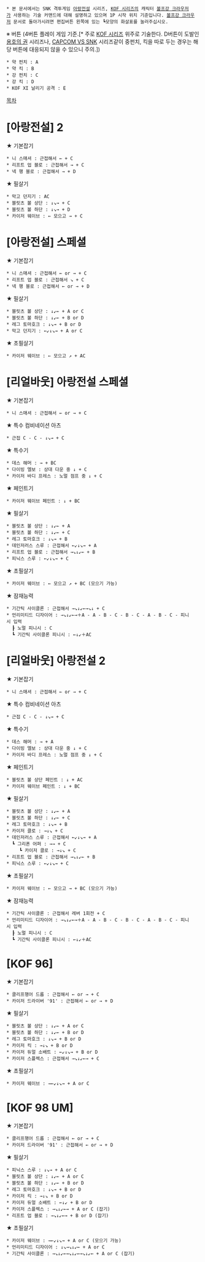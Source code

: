 * 본 문서에서는 SNK 격투게임 [[아랑전설]] 시리즈, [[KOF 시리즈]]의 캐릭터 [[볼프강 크라우저]]가 사용하는 기술 커맨드에 대해 설명하고 있으며 1P 시작 위치 기준입니다. [[볼프강 크라우저]] 문서로 돌아가시려면 편집버튼 왼쪽에 있는 ┗모양의 화살표를 눌러주십시오.

※ 버튼 (4버튼 플레이 게임 기준.[* 주로 [[KOF 시리즈]] 위주로 기술한다. D버튼이 도발인 [[용호의 권]] 시리즈나, [[CAPCOM VS SNK]] 시리즈같이 중펀치, 킥을 따로 두는 경우는 해당 버튼에 대응되지 않을 수 있으니 주의.])
 * 약 펀치 : A
 * 약 킥 : B
 * 강 펀치 : C
 * 강 킥 : D
 * KOF XI 날리기 공격 : E

[[목차]]
= [아랑전설] 2 =
★ 기본잡기
 * 니 스매셔 : 근접해서 ← + C
 * 리프트 업 블로 : 근접해서 → + C
 * 넥 행 블로 : 근접해서 → + D

★ 필살기
 * 막고 던지기 : AC
 * 블릿츠 볼 상단 : ↓↘→ + C
 * 블릿츠 볼 하단 : ↓↘→ + D
 * 카이저 웨이브 : ← 모으고 → + C

= [아랑전설] 스페셜 =
★ 기본잡기
 * 니 스매셔 : 근접해서 ← or → + C
 * 리프트 업 블로 : 근접해서 ↘ + C
 * 넥 행 블로 : 근접해서 ← or → + D

★ 필살기
 * 블릿츠 볼 상단 : ↓↙← + A or C
 * 블릿츠 볼 하단 : ↓↙← + B or D
 * 레그 토마호크 : ↓↘→ + B or D
 * 막고 던지기 : ←↙↓↘→ + A or C

★ 초필살기
 * 카이저 웨이브 : ← 모으고 ↗ + AC

= [리얼바웃] 아랑전설 스페셜 =
★ 기본잡기
 * 니 스매셔 : 근접해서 ← or → + C

★ 특수 컴비네이션 아츠
 * 근접 C - C - ↓↘→ + C

★ 특수기
 * 데스 해머 : → + BC
 * 다이빙 엘보 : 상대 다운 중 ↓ + C
 * 카이저 바디 프레스 : 노멀 점프 중 ↓ + C

★ 페인트기
 * 카이저 웨이브 페인트 : ↓ + BC

★ 필살기
 * 블릿츠 볼 상단 : ↓↙← + A
 * 블릿츠 볼 하단 : ↓↙← + C
 * 레그 토마호크 : ↓↘→ + B
 * 데인저러스 스루 : 근접해서 ←↙↓↘→ + A
 * 리프트 업 블로 : 근접해서 →↘↓↙← + B
 * 피닉스 스루 : ←↙↓↘→ + C

★ 초필살기
 * 카이저 웨이브 : ← 모으고 ↗ + BC (모으기 가능)

★ 잠재능력
 * 기간틱 사이클론 : 근접해서 →↘↓↙←→↘↓ + C
 * 언리미티드 디자이어 : →↘↓↙←→＋A - A - B - C - B - C - A - B - C - 피니시 입력
   ┠ 노멀 피니시 : C
   ┗ 기간틱 사이클론 피니시 : ←↓↙＋AC 

= [리얼바웃] 아랑전설 2 =
★ 기본잡기
 * 니 스매셔 : 근접해서 ← or → + C

★ 특수 컴비네이션 아츠
 * 근접 C - C - ↓↘→ + C

★ 특수기
 * 데스 해머 : → + A
 * 다이빙 엘보 : 상대 다운 중 ↓ + C
 * 카이저 바디 프레스 : 노멀 점프 중 ↓ + C

★ 페인트기
 * 블릿츠 볼 상단 페인트 : ↓ + AC
 * 카이저 웨이브 페인트 : ↓ + BC

★ 필살기
 * 블릿츠 볼 상단 : ↓↙← + A
 * 블릿츠 볼 하단 : ↓↙← + C
 * 레그 토마호크 : ↓↘→ + B
 * 카이저 클로 : →↓↘ + C  
 * 데인저러스 스루 : 근접해서 ←↙↓↘→ + A
   ┗ 그리폰 어퍼 : →→ + C
   　 ┗ 카이저 클로 : →↓↘ + C    
 * 리프트 업 블로 : 근접해서 →↘↓↙← + B
 * 피닉스 스루 : ←↙↓↘→ + C

★ 초필살기
 * 카이저 웨이브 : ← 모으고 → + BC (모으기 가능)

★ 잠재능력
 * 기간틱 사이클론 : 근접해서 레버 1회전 + C
 * 언리미티드 디자이어 : →↘↓↙←→＋A - A - B - C - B - C - A - B - C - 피니시 입력
   ┠ 노멀 피니시 : C
   ┗ 기간틱 사이클론 피니시 : ←↓↙＋AC 

= [KOF 96] =
★ 기본잡기
 * 클리프행어 드롭 : 근접해서 ← or → + C
 * 카이저 드라이버 '91' : 근접해서 ← or → + D

★ 필살기
 * 블릿츠 볼 상단 : ↓↙← + A or C
 * 블릿츠 볼 하단 : ↓↙← + B or D
 * 레그 토마호크 : ↓↘→ + B or D
 * 카이저 킥 : →↓↘ + B or D
 * 카이저 듀얼 소배트 : ←↙↓↘→ + B or D
 * 카이저 스플렉스 : 근접해서 →↘↓↙←→ + C

★ 초필살기
 * 카이저 웨이브 : →←↙↓↘→ + A or C

= [KOF 98 UM] =
★ 기본잡기
 * 클리프행어 드롭 : 근접해서 ← or → + C
 * 카이저 드라이버 '91' : 근접해서 ← or → + D

★ 필살기
 * 피닉스 스루 : ↓↘→ + A or C
 * 블릿츠 볼 상단 : ↓↙← + A or C
 * 블릿츠 볼 하단 : ↓↙← + B or D
 * 레그 토마호크 : ↓↘→ + B or D
 * 카이저 킥 : →↓↘ + B or D
 * 카이저 듀얼 소배트 : ←↓↙ + B or D
 * 카이저 스플렉스 : →↘↓↙←→ + A or C (잡기)
 * 리프트 업 블로 : →↘↓↙←→ + B or D (잡기)

★ 초필살기
 * 카이저 웨이브 : →←↙↓↘→ + A or C (모으기 가능)
 * 언리미티드 디자이어 : ↓↘→↘↓↙← + A or C
 * 기간틱 사이클론 : →↘↓↙←→↘↓↙←→↘↓↙← + A or C (잡기)
